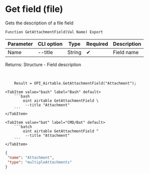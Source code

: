 ﻿---
sidebar_position: 5
description:  Gets the description of a file fieldСтраницы
keywords: [1C, 1С, 1С:Enterprise, 1С:Enterprise 8.3, API, Integration, Services, Exchange, OneScript, CLI, Airtable]
---


# Get field (file)
 Gets the description of a file field



`Function GetAttachmentField(Val Name) Export`

  | Parameter | CLI option | Type | Required | Description |
  |-|-|-|-|-|
  | Name | --title | String | &#x2714; | Field name |

  
  Returns:  Structure - Field description

<br/>




```bsl title="1C:Enterprise/OneScript code example"
    Result = OPI_Airtable.GetAttachmentField("Attachment");
```
 

 <Tabs>
  
    <TabItem value="bash" label="Bash" default>
        ```bash
            oint airtable GetAttachmentField \
             --title "Attachment"
        ```
    </TabItem>
  
    <TabItem value="bat" label="CMD/Bat" default>
        ```batch
            oint airtable GetAttachmentField ^
             --title "Attachment"
        ```
    </TabItem>
</Tabs>


```json title="Result"
{
 "name": "Attachment",
 "type": "multipleAttachments"
}
```
